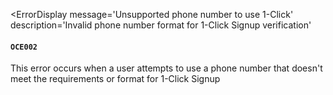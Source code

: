 
<ErrorDisplay
  message='Unsupported phone number to use 1-Click'
  description='Invalid phone number format for 1-Click Signup verification'
>
  #### `OCE002`
</ErrorDisplay>

This error occurs when a user attempts to use a phone number that doesn't meet the requirements or format for 1-Click Signup
